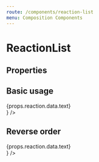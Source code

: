```yaml
---
route: /components/reaction-list
menu: Composition Components
---
```



# ReactionList

## Properties

<Props of={ReactionList} />

## Basic usage

<Playground>
  <WithExampleStreamApp>
    <Feed feedGroup="user">
      <ReactionList
        activityId="aba1d300-dc4a-11e8-8080-80010edf5810"
        reactionKind="comment"
        Reaction={(props) => <div style={{ padding: 10, border: '1px solid black' }}>{props.reaction.data.text}</div>}
      />
    </Feed>
  </WithExampleStreamApp>
</Playground>

## Reverse order

<Playground>
  <WithExampleStreamApp>
    <Feed feedGroup="user">
      <ReactionList
        activityId="aba1d300-dc4a-11e8-8080-80010edf5810"
        reactionKind="comment"
        reverseOrder
        Reaction={(props) => <div style={{ padding: 10, border: '1px solid black' }}>{props.reaction.data.text}</div>}
      />
    </Feed>
  </WithExampleStreamApp>
</Playground>
